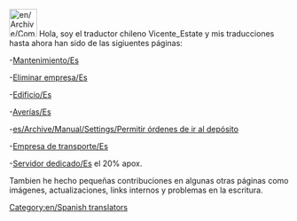 [[File:en/Archive/Community/Users/Chile.jpeg|50px]] Hola, soy el traductor chileno Vicente_Estate y mis traducciones hasta ahora han sido de las sigiuentes páginas:

-[[es/Manual/Mantenimiento|Mantenimiento/Es]]

-[[es/Archive/Manual/Eliminar empresa|Eliminar empresa/Es]] 

-[[es/Archive/Manual/Edificio|Edificio/Es]]

-[[es/Archive/Manual/Averías|Averías/Es]]

-[[es/Archive/Manual/Settings/Permitir órdenes de ir al depósito]]

-[[es/Manual/Empresa de transporte|Empresa de transporte/Es]]

-[[es/Manual/Servidor dedicado|Servidor dedicado/Es]] el 20% apox.

Tambien he hecho pequeñas contribuciones en algunas otras páginas como imágenes, actualizaciones, links internos y problemas en la escritura.

[[Category:en/Spanish translators]]